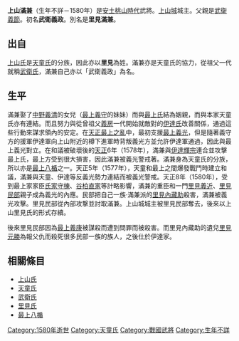 {{unreferenced|time=2013-06-15T04:37:38+00:00}}
{{japanese|japanese=上山 満兼|kana=かみのやま みつかね|romaji=Kaminoyama Mitsukane|舊寫=上山 滿兼}}
'''上山滿兼'''（生年不詳－1580年）是[[安土桃山時代|安土桃山時代]]武將。[[上山城|上山城]]城主。父親是[[武衛義節|武衛義節]]。初名'''武衛義政'''。別名是'''里見滿兼'''。

== 出自 ==
[[上山氏|上山氏]]是[[天童氏|天童氏]]的分族，因此亦以'''里見'''為姓。滿兼亦是天童氏的協力，從祖父一代就稱[[武衛氏|武衛氏]]，滿兼自己亦以「武衛義政」為名。

== 生平 ==
滿兼娶了[[中野義清|中野義清]]的女兒（[[最上義守|最上義守]]的妹妹）而與[[最上氏|最上氏]]結為姻親，而與本家天童氏亦有連結。而且努力與從曾祖父[[上山義房|義房]]一代開始就敵對的[[伊達氏|伊達氏]]改善關係，通過這些行動來謀求領內的安定。在[[天正最上之亂|天正最上之亂]]中，最初支援[[最上義光|最上義光]]，但是隨著義守方的援軍伊達軍向上山附近的樽下進軍時背叛義光方並允許伊達軍通過，因此與最上義光對立。在和議被破壞後的[[天正_(日本)|天正]]6年（1578年），滿兼與[[伊達輝宗|伊達輝宗]]連合並攻擊最上氏，最上方受到很大損害，因此滿兼被義光警戒著。滿兼身為天童氏的分族，所以亦是[[最上八楯|最上八楯]]之一。天正5年（1577年），天童和最上之間爆發戰鬥時建立和議，滿兼與天童、伊達等反義光勢力連結而被義光警戒。天正8年（1580年），受到最上家家臣[[氏家守棟|氏家守棟]]、[[谷柏直家|谷柏直家]]等計略影響，滿兼的重臣和一門[[里見義近|里見義近]]、[[里見民部|里見民部]]親子成為義光的內應。民部把自己一族‧滿兼派的[[里見內藏助|里見內藏助]]殺害，滿兼被義光攻擊。里見民部從內部攻撃並討取滿兼。上山城城主被里見民部奪去，後來以上山里見氏的形式存續。

後來里見民部因為[[最上義康|最上義康]]被謀殺而遭到問罪而被殺害。而里見內藏助的遺兒[[里見元勝|里見元勝]]為報父仇而殺死很多民部一族的族人，之後仕於伊達家。

== 相關條目 ==
*[[上山氏|上山氏]]
*[[天童氏|天童氏]]
*[[武衛氏|武衛氏]]
*[[里見氏#出羽里見氏|里見氏]]
*[[最上八楯|最上八楯]]

[[Category:1580年逝世|Category:1580年逝世]]
[[Category:天童氏|Category:天童氏]]
[[Category:戰國武將|Category:戰國武將]]
[[Category:生年不詳|Category:生年不詳]]